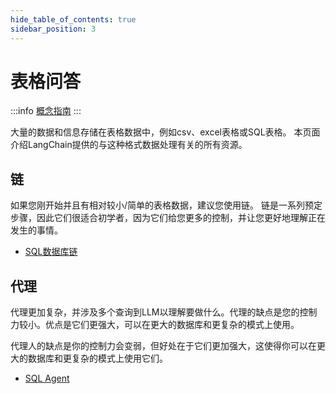 ```yaml
---
hide_table_of_contents: true
sidebar_position: 3
---
```


# 表格问答

:::info
[概念指南](https://docs.langchain.com/docs/use-cases/qa-tabular)
:::

大量的数据和信息存储在表格数据中，例如csv、excel表格或SQL表格。
本页面介绍LangChain提供的与这种格式数据处理有关的所有资源。

## 链

如果您刚开始并且有相对较小/简单的表格数据，建议您使用链。
链是一系列预定步骤，因此它们很适合初学者，因为它们给您更多的控制，并让您更好地理解正在发生的事情。

- [SQL数据库链](../modules/chains/other_chains/sql)

## 代理

代理更加复杂，并涉及多个查询到LLM以理解要做什么。代理的缺点是您的控制力较小。优点是它们更强大，可以在更大的数据库和更复杂的模式上使用。

代理人的缺点是你的控制力会变弱，但好处在于它们更加强大，这使得你可以在更大的数据库和更复杂的模式上使用它们。



- [SQL Agent](../modules/agents/toolkits/sql.mdx)

